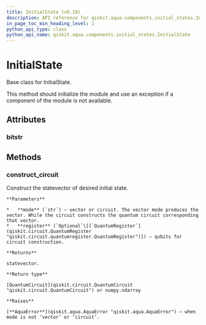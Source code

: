 ```yaml
---
title: InitialState (v0.19)
description: API reference for qiskit.aqua.components.initial_states.InitialState in qiskit v0.19
in_page_toc_min_heading_level: 1
python_api_type: class
python_api_name: qiskit.aqua.components.initial_states.InitialState
---
```


# InitialState

<Class id="qiskit.aqua.components.initial_states.InitialState" isDedicatedPage={true} github="https://github.com/qiskit-community/qiskit-aqua/tree/stable/0.7/qiskit/aqua/components/initial_states/initial_state.py" signature="InitialState" modifiers="class">
  Base class for InitialState.

  This method should initialize the module and use an exception if a component of the module is not available.

  ## Attributes

  <span id="initialstate-bitstr" />

  ### bitstr

  <Attribute id="qiskit.aqua.components.initial_states.InitialState.bitstr" />

  ## Methods

  <span id="initialstate-construct-circuit" />

  ### construct\_circuit

  <Function id="qiskit.aqua.components.initial_states.InitialState.construct_circuit" signature="InitialState.construct_circuit(mode='circuit', register=None)" modifiers="abstract">
    Construct the statevector of desired initial state.

    **Parameters**

    *   **mode** (`str`) – vector or circuit. The vector mode produces the vector. While the circuit constructs the quantum circuit corresponding that vector.
    *   **register** (`Optional`\[[`QuantumRegister`](qiskit.circuit.QuantumRegister "qiskit.circuit.quantumregister.QuantumRegister")]) – qubits for circuit construction.

    **Returns**

    statevector.

    **Return type**

    [QuantumCircuit](qiskit.circuit.QuantumCircuit "qiskit.circuit.QuantumCircuit") or numpy.ndarray

    **Raises**

    [**AquaError**](qiskit.aqua.AquaError "qiskit.aqua.AquaError") – when mode is not ‘vector’ or ‘circuit’.
  </Function>
</Class>


